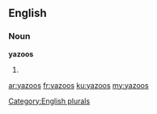 ==English==

===Noun===
'''yazoos'''

# {{plural of|[[yazoo]]}}

[[Category:English plurals]]

[[ar:yazoos]]
[[fr:yazoos]]
[[ku:yazoos]]
[[my:yazoos]]